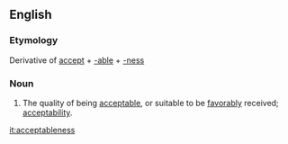 ==English==

===Etymology===
Derivative of [[accept]] + [[-able]] + [[-ness]]

===Noun===
#The quality of being [[acceptable]], or suitable to be [[favorably]] received; [[acceptability]].

[[it:acceptableness]]